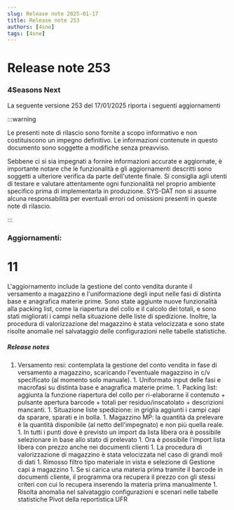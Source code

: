 ```yaml
---
slug: Release note 2025-01-17
title: Release note 253
authors: [4sne]
tags: [4sne]
---
```


# Release note 253

### 4Seasons Next

La seguente versione 253 del 17/01/2025 riporta i seguenti aggiornamenti

:::warning

Le presenti note di rilascio sono fornite a scopo informativo e non costituiscono un impegno definitivo. Le informazioni contenute in questo documento sono soggette a modifiche senza preavviso.

Sebbene ci si sia impegnati a fornire informazioni accurate e aggiornate, è importante notare che le funzionalità e gli aggiornamenti descritti sono soggetti a ulteriore verifica da parte dell'utente finale.  Si consiglia agli utenti di testare e valutare attentamente ogni funzionalità nel proprio ambiente specifico prima di implementarla in produzione.
SYS-DAT non si assume alcuna responsabilità per eventuali errori od omissioni presenti in queste note di rilascio.

:::


<!-- truncate -->

### Aggiornamenti:        

#  11

L'aggiornamento include la gestione del conto vendita durante il versamento a magazzino e l'uniformazione degli input nelle fasi di distinta base e anagrafica materie prime. Sono state aggiunte nuove funzionalità alla packing list, come la riapertura del collo e il calcolo dei totali, e sono stati migliorati i campi nella situazione delle liste di spedizione. Inoltre, la procedura di valorizzazione del magazzino è stata velocizzata e sono state risolte anomalie nel salvataggio delle configurazioni nelle tabelle statistiche.


##### Release notes

1. Versamento resi: contemplata la gestione del conto vendita in fase di versamento a magazzino, scaricando l'eventuale magazzino in c/v specificato (al momento solo manuale). 1. Uniformato input delle fasi e macrofasi su distinta base e anagrafica materie prime. 1. Packing list: aggiunta la funzione riapertura del collo per ri-elaborarne il contenuto + pulsante apertura barcode + totali per residuo/inscatolato + descrizioni mancanti. 1. Situazione liste spedizione: in griglia aggiunti i campi capi da sparare, sparati e in bolla. 1. Magazzino MP: la quantità da prelevare è la quantità disponibile (al netto dell'impegnato) e non più quella reale. 1. In tutti i punti dove è previsto un import da lista libera ora è possibile selezionare in base allo stato di prelevato  1. Ora è possibile l'import lista libera con prezzo anche nei documenti clienti 1. La procedura di valorizzazione di magazzino è stata velocizzata nel caso di grandi moli di dati 1. Rimosso filtro tipo materiale in vista e selezione di&nbsp;Gestione capi a magazzino 1. Se si carica una materia prima tramite il barcode in documenti cliente, il programma ora recupera il prezzo con gli stessi criteri con cui lo recupera inserendo la materia prima manualmente 1. Risolta anomalia nel salvataggio configurazioni e scenari nelle tabelle statistiche Pivot della reportistica UFR 
